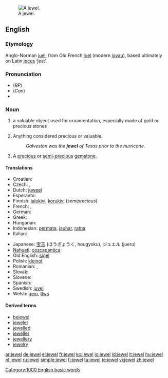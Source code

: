 [[Image:Hope Diamond.jpg|thumb|right|A jewel.]]
==English==

===Etymology===
Anglo-Norman [[juel]], from Old French [[joel]] (modern [[joyau]]), based ultimately on Latin [[jocus]] ‘jest’.

===Pronunciation===
*(''RP'') {{IPA|/'ʤu:əl/}}
*(''Can'') {{IPA|/dʒuɬ/ or /ˈdʒuwl̩/}}
*{{audio|en-us-jewel.ogg|Audio (US)}}

===Noun===
{{en-noun}}

# a valuable object used for ornamentation, especially made of gold or precious stones
# {{figuratively}} Anything considered precious or valuable.
#:''Galveston was the '''jewel''' of Texas prior to the hurricane.''
# A [[precious]] or [[semi-]][[precious]] [[gemstone]].

====Translations====
{{trans-top|valuable object for ornamentation}}
* Croatian: {{t|hr|dragulje}}
* Czech: {{t-|cs|šperk|m}}, {{t-|cs|klenot|m}}
* Dutch: [[juweel]] {{n}}
* Esperanto: {{t-|eo|juvelo|xs=Esperanto}}
* Finnish: [[jalokivi]], [[korukivi]] (''semiprecious'')
* French: {{t-|fr|joyau|m}}, {{t+|fr|bijou}}
* German: {{t-|de|Juwel|n}}
* Greek: {{t+|el|κόσμημα|n|sc=Grek}}
* Hungarian: {{t-|hu|ékszer}}
* Indonesian: [[permata]], [[jauhar]], [[ratna]]
* Italian: {{t-|it|gioello|m}}
{{trans-mid}}
* Japanese: [[宝玉]] (ほうぎょうく, hougyoku), ジュエル (jueru)
* [[Nahuatl]]: [[cozcapantica]]
* Old English: [[sigel|siġel]] {{n}}
* Polish: [[klejnot]] {{m}}
* Romanian: {{t-|ro|bijuterie|f}}, {{t-|ro|giuvaer|m}}
* Slovak: {{t-|sk|klenot}}
* Slovene: {{t-|sl|dragulj|m}}
* Spanish: {{t-|es|joya|f}}
* Swedish: [[juvel]] {{c}}
* Welsh: [[gem]], [[tlws]] {{m}}
{{trans-bottom}}

====Derived terms====
* [[bejewel]]
* [[jeweler]]
* [[jewelled]]
* [[jeweller]]
* [[jewellery]]
* [[jewelry]]

[[Category:1000 English basic words]]

[[ar:jewel]]
[[de:jewel]]
[[el:jewel]]
[[fr:jewel]]
[[ko:jewel]]
[[io:jewel]]
[[id:jewel]]
[[it:jewel]]
[[hu:jewel]]
[[pl:jewel]]
[[ru:jewel]]
[[simple:jewel]]
[[fi:jewel]]
[[ta:jewel]]
[[te:jewel]]
[[vi:jewel]]
[[zh:jewel]]
